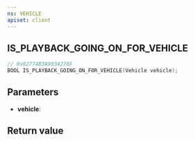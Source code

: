 ```yaml
---
ns: VEHICLE
apiset: client
---
```

## IS_PLAYBACK_GOING_ON_FOR_VEHICLE

```c
// 0x02774B3A9034278F
BOOL IS_PLAYBACK_GOING_ON_FOR_VEHICLE(Vehicle vehicle);
```


## Parameters
* **vehicle**:

## Return value